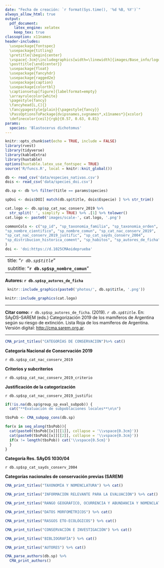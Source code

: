 ```yaml
---
date: "Fecha de creación: `r format(Sys.time(), '%d %B, %Y')`"
always_allow_html: true
output:
  pdf_document: 
    latex_engine: xelatex
    keep_tex: true
classoption: x11names
header-includes:
  \usepackage{fontspec}
  \usepackage{titling}
  \pretitle{\begin{center}
  \vspace{-3cm}\includegraphics[width=\linewidth]{images/Base_info/logo.png}\LARGE\\}
  \posttitle{\end{center}}
  \usepackage{float}
  \usepackage{fancyhdr}
  \usepackage{ragged2e}
  \usepackage{caption}
  \usepackage{colortbl}
  \captionsetup[figure]{labelformat=empty}
  \arrayrulecolor{white}
  \pagestyle{fancy}
  \fancyhead[L,C]{}
  \fancypagestyle{plain}{\pagestyle{fancy}}
  \PassOptionsToPackage{dvipsnames,svgnames*,x11names*}{xcolor}
  \definecolor{ceil}{rgb}{0.57, 0.63, 0.81}
params:
  species: 'Blastocerus dichotomus'
---
```


```r
knitr::opts_chunk$set(echo = TRUE, include = FALSE)
library(rvest)
library(tidyverse)
library(kableExtra)
library(huxtable)
options(huxtable.latex_use_fontspec = TRUE)
source('R/funcs.R', local = knitr::knit_global())
```

```r
db <- read_csv('data/especies_nativas.csv')
dois <- read_csv('data/species_doi.csv')

db.sp <- db %>% filter(title == params$species)

spDoi <- dois$DOI[ match(db.sp$title, dois$Especie) ] %>% str_trim()

cat.logo <- db.sp$sp_cat_nac_conserv_2019 %>% 
  str_split(' ', simplify = TRUE) %>% .[1] %>% tolower()
cat.logo <- paste0('images/scale-', cat.logo, '.png')

commonCols <- c("sp_id", "sp_taxonomia_familia", "sp_taxonomia_orden", "title", 
"sp_nombre_cientifico", "sp_nombre_comun", "sp_cat_nac_conserv_2019", 
"sp_cat_nac_conserv_2019_justific", "sp_cat_sayds_conserv_2004", 
"sp_distribucion_historica_coment", "sp_habitos", "sp_autores_de_ficha"
)
doi <- 'doi:https://d.1025CMAoideprueba'
```
\setmainfont{Calibri}
\setsansfont{Calibri}
\setmonofont{Calibri}

\newcommand\invisiblesection[1]{%
  \refstepcounter{section}%
  \addcontentsline{toc}{section}{\protect\numberline{\thesection}#1}%
  \sectionmark{#1}}
---
title: "*`r db.sp$title`*"
subtitle: "**`r db.sp$sp_nombre_comun`**"   
---
\fancyhead[R]{\textbf{`r spDoi`}}

\invisiblesection{GENERALIDADES}
\vspace{-0.4cm}

\center

**Autores: `r db.sp$sp_autores_de_ficha`**

```r
 knitr::include_graphics(paste0('photos/', db.sp$title, '.png'))
```

```r
knitr::include_graphics(cat.logo)

```

***

\justifying

**Citar como:** `r db.sp$sp_autores_de_ficha`. (2019). *`r db.sp$title`*. En: SAyDS--SAREM (eds.) Categorización 2019 de los mamíferos de Argentina según su riesgo de extinción. Lista Roja de los mamíferos de Argentina. Versión digital: <http://cma.sarem.org.ar>.

***

\newpage


```r
CMA_print_titles("CATEGORÍAS DE CONSERVACIÓN")%>% cat()

```

\vspace{-0.4cm}

**Categoría Nacional de Conservación 2019**

`r db.sp$sp_cat_nac_conserv_2019`

**Criterios y subcriterios**

`r db.sp$sp_cat_nac_conserv_2019_criterio`

**Justificación de la categorización**

`r db.sp$sp_cat_nac_conserv_2019_justific`

```r
if(!is.na(db.sp$group_sp_eval_subpob)) {
  cat("**Evaluación de subpoblaciones locales**\n\n")

tbsPob <- CMA_subpop_cons(db.sp)

for(x in seq_along(tbsPob)){
  cat(paste0(tbsPob[[x]][[1]], collapse = '\\vspace{0.3cm}'))
  cat(paste0(tbsPob[[x]][[2]], collapse = '\\vspace{0.3cm}'))
  if(x != length(tbsPob)) cat('\\vspace{0.5cm}')
  }
}
```

**Categoría Res. SAyDS 1030/04**

`r db.sp$sp_cat_sayds_conserv_2004`

**Categorías nacionales de conservación previas (SAREM)**



\arrayrulecolor{white}

```r
CMA_print_titles("TAXONOMÍA Y NOMENCLATURA") %>% cat()
```

```r
CMA_print_titles("INFORMACIÓN RELEVANTE PARA LA EVALUACIÓN") %>% cat()

```

```r
CMA_print_titles("RANGO GEOGRÁFICO, OCURRENCIA Y ABUNDANCIA Y NOMENCLATURA") %>% cat()
```

```r
CMA_print_titles("DATOS MORFOMÉTRICOS") %>% cat()
```

```r
CMA_print_titles("RASGOS ETO-ECOLÓGICOS") %>% cat()
```

```r
CMA_print_titles("CONSERVACIÓN E INVESTIGACIÓN") %>% cat()
```

```r
CMA_print_titles("BIBLIOGRAFÍA") %>% cat()
```

\newpage

```r
CMA_print_titles("AUTORES") %>% cat()
```

```r
CMA_parse_authors(db.sp) %>% 
  CMA_print_authors()
```

